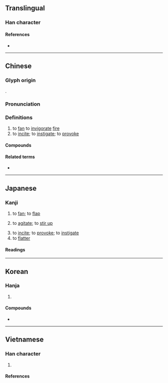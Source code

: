 {{also|搧}}
{{character info}}
==Translingual==

===Han character===
{{Han char|rn=86|rad=火|as=10|sn=14|four=93827|canj=FHSM,FISM|ids=⿰火扇}}

====References====
* {{Han ref|kx=0678.250|dkj=19272|dj=1090.150|hdz=32225.060|uh=717D|ud=29053|bh=BAB4|bd=47796}}

----

==Chinese==
{{zh-forms|ss=扇|alt=扇}}

===Glyph origin===
{{Han etym}}
{{Han compound|火|扇|ls=psc|c1=s|t1=fire|c2=p}}.

===Pronunciation===
{{zh-pron
|m=shān
|c=sin3
|md=siĕng/siéng
|mn=siàn
|mn-t=siang3
|mc=y
|oc=y
|cat=v
}}

===Definitions===
{{zh-hanzi}}

# to [[fan]] to [[invigorate]] [[fire]]
# to [[incite]]; to [[instigate]]; to [[provoke]]

====Compounds====
{{zh-der|煽動|煽情|煽惑|煽風點火|風火相煽}}

====Related terms====
* {{zh-l|搧}}

----

==Japanese==

===Kanji===
{{ja-kanji|grade=uc|rs=火10}}

# {{qualifier|literal}} to [[fan]]; to [[flap]]
# {{qualifier|figurative}} to [[agitate]]; to [[stir up]]
# to [[incite]]; to [[provoke]]; to [[instigate]]
# to [[flatter]]

====Readings====
{{ja-readings
|goon=せん
|kanon=せん
|kun=あお-る<あふ-る, おだ-てる, おこ-る
}}

----

==Korean==

===Hanja===
{{ko-hanja|부치다|부칠|선}}

# {{hanja form of|선|to [[fan]]}}

====Compounds====
* {{ko-l|선동|[[incitement]], [[sedition]], [[agitation]], [[abetting]]|煽動}}

----

==Vietnamese==

===Han character===
{{vi-readings|rs=火10
|hanviet=phiến-gdhn;tvctdhv;hvttd;tchvtd
|nom=phiến-gdhn
}}

# {{han tu form of|phiến|[[fan|fanning]] [[flame|flames]]}}

====References====
<references/>